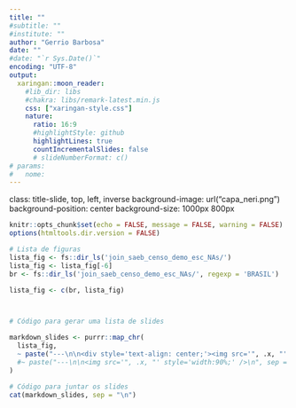 ```yaml
---
title: ""
#subtitle: ""
#institute: ""
author: "Gerrio Barbosa"
date: ""
#date: "`r Sys.Date()`"
encoding: "UTF-8"
output:
  xaringan::moon_reader:
    #lib_dir: libs
    #chakra: libs/remark-latest.min.js
    css: ["xaringan-style.css"]
    nature:
      ratio: 16:9
      #highlightStyle: github
      highlightLines: true
      countIncrementalSlides: false
      # slideNumberFormat: c()
# params:
#   nome:  
---
```


class: title-slide, top, left, inverse
background-image: url("capa_neri.png")
background-position: center
background-size: 1000px 800px


```r

knitr::opts_chunk$set(echo = FALSE, message = FALSE, warning = FALSE)
options(htmltools.dir.version = FALSE)
```



```r

# Lista de figuras
lista_fig <- fs::dir_ls('join_saeb_censo_demo_esc_NAs/')
lista_fig <- lista_fig[-6]
br <- fs::dir_ls('join_saeb_censo_demo_esc_NAs/', regexp = 'BRASIL')

lista_fig <- c(br, lista_fig)



# Código para gerar uma lista de slides

markdown_slides <- purrr::map_chr(
  lista_fig, 
  ~ paste("---\n\n<div style='text-align: center;'><img src='", .x, "' style='width:90%;' /></div>\n", sep = "")
  #~ paste("---\n\n<img src='", .x, "' style='width:90%;' />\n", sep = "")
)


```



```r
# Código para juntar os slides
cat(markdown_slides, sep = "\n")
```












